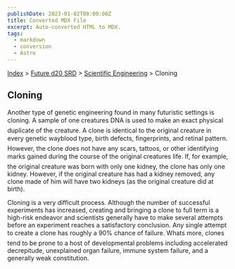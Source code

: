 ```yaml
---
publishDate: 2023-01-02T00:00:00Z
title: Converted MDX File
excerpt: Auto-converted HTML to MDX.
tags:
  - markdown
  - conversion
  - Astro
---
```


[Index](-index) > [Future d20 SRD](future-d20-srd-index) > [Scientific Engineering](future-d20-srd-scientific-engineering-index) > Cloning

## Cloning

Another type of genetic engineering found in many futuristic settings is cloning. A sample of one creatures DNA is used to make an exact physical duplicate of the creature. A clone is identical to the original creature in every genetic wayblood type, birth defects, fingerprints, and retinal pattern. However, the clone does not have any scars, tattoos, or other identifying marks gained during the course of the original creatures life. If, for example, the original creature was born with only one kidney, the clone has only one kidney. However, if the original creature has had a kidney removed, any clone made of him will have two kidneys (as the original creature did at birth).

Cloning is a very difficult process. Although the number of successful experiments has increased, creating and bringing a clone to full term is a high-risk endeavor and scientists generally have to make several attempts before an experiment reaches a satisfactory conclusion. Any single attempt to create a clone has roughly a 90% chance of failure. Whats more, clones tend to be prone to a host of developmental problems including accelerated decrepitude, unexplained organ failure, immune system failure, and a generally weak constitution.
